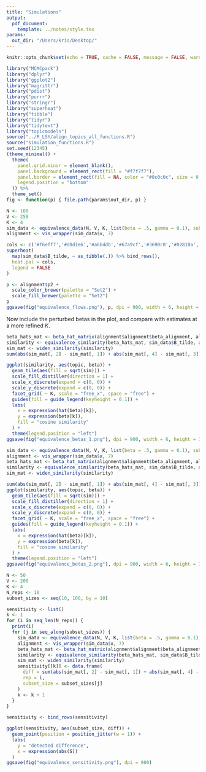 ```yaml
---
title: "Simulations"
output:
  pdf_document:
    template: ../notes/style.tex
params:
  out_dir: "/Users/kris/Desktop/"
---
```


```r
knitr::opts_chunk$set(echo = TRUE, cache = FALSE, message = FALSE, warning = FALSE, fig.width = 5, fig.height = 2)
```

```r
library("MCMCpack")
library("dplyr")
library("ggplot2")
library("magrittr")
library("pdist")
library("purrr")
library("stringr")
library("superheat")
library("tibble")
library("tidyr")
library("tidytext")
library("topicmodels")
source("../R_LSY/align_topics_all_functions.R")
source("simulation_functions.R")
set.seed(12345)
(theme_minimal() + 
  theme(
    panel.grid.minor = element_blank(),
    panel.background = element_rect(fill = "#f7f7f7"),
    panel.border = element_rect(fill = NA, color = "#0c0c0c", size = 0.6),
    legend.position = "bottom"
  )) %>%
  theme_set()
fig <- function(p) { file.path(params$out_dir, p) }
```

```r
N <- 100
V <- 250
K <- 4
sim_data <- equivalence_data(N, V, K, list(beta = .5, gamma = 0.1), subset_size = 75)
alignment <- vis_wrapper(sim_data$x, 7)
```

```r
cols <- c('#f6eff7','#d0d1e6','#a6bddb','#67a9cf','#3690c0','#02818a','#016450')
superheat(
  map(sim_data$B_tilde, ~ as_tibble(.)) %>% bind_rows(), 
  heat.pal = cols,
  legend = FALSE
)
```

```r
p <- alignment$p2 +
  scale_color_brewer(palette = "Set2") +
  scale_fill_brewer(palette = "Set2")
p
ggsave(fig("equivalence_flows.png"), p, dpi = 900, width = 6, height = 3)
```

Now include the perturbed betas in the plot, and compare with estimates at a
more refined $K$.

```r
beta_hats_mat <- beta_hat_matrix(alignment$alignment$beta_alignment, alignment$fits$betas)
similarity <- equivalence_similarity(beta_hats_mat, sim_data$B_tilde, alignment$fits$betas)
sim_mat <- widen_similarity(similarity)
sum(abs(sim_mat[, 2] - sim_mat[, 1]) + abs(sim_mat[, 4] - sim_mat[, 3]))

ggplot(similarity, aes(topic, beta)) +
  geom_tile(aes(fill = sqrt(sim))) +
  scale_fill_distiller(direction = 1) +
  scale_x_discrete(expand = c(0, 0)) +
  scale_y_discrete(expand = c(0, 0)) +
  facet_grid( ~ K, scale = "free_x", space = "free") +
  guides(fill = guide_legend(keyheight = 0.1)) +
  labs(
    x = expression(hat(beta)[k]),
    y = expression(beta[k]),
    fill = "cosine similarity"
  ) +
  theme(legend.position = "left")
ggsave(fig("equivalence_betas_1.png"), dpi = 900, width = 6, height = 1.5)
```

```r
sim_data <- equivalence_data(N, V, K, list(beta = .5, gamma = 0.1), subset_size = 10, alpha = 0.3)
alignment <- vis_wrapper(sim_data$x, 7)
beta_hats_mat <- beta_hat_matrix(alignment$alignment$beta_alignment, alignment$fits$betas)
similarity <- equivalence_similarity(beta_hats_mat, sim_data$B_tilde, alignment$fits$betas)
sim_mat <- widen_similarity(similarity)
```

```r
sum(abs(sim_mat[, 2] - sim_mat[, 1]) + abs(sim_mat[, 4] - sim_mat[, 3]))
ggplot(similarity, aes(topic, beta)) +
  geom_tile(aes(fill = sqrt(sim))) +
  scale_fill_distiller(direction = 1) +
  scale_x_discrete(expand = c(0, 0)) +
  scale_y_discrete(expand = c(0, 0)) +
  facet_grid( ~ K, scale = "free_x", space = "free") +
  guides(fill = guide_legend(keyheight = 0.1)) +
  labs(
    x = expression(hat(beta)[k]),
    y = expression(beta[k]),
    fill = "cosine similarity"
  ) +
  theme(legend.position = "left")
ggsave(fig("equivalence_betas_2.png"), dpi = 900, width = 6, height = 1.5)
```

```r
N <- 50
V <- 200
K <- 4
N_reps <- 10
subset_sizes <- seq(10, 100, by = 10)

sensitivity <- list()
k <- 1
for (i in seq_len(N_reps)) {
  print(i)
  for (j in seq_along(subset_sizes)) {
    sim_data <- equivalence_data(N, V, K, list(beta = .5, gamma = 0.1), subset_size = subset_sizes[j], alpha = 0.3)
    alignment <- vis_wrapper(sim_data$x, 7)
    beta_hats_mat <- beta_hat_matrix(alignment$alignment$beta_alignment, alignment$fits$betas)
    similarity <- equivalence_similarity(beta_hats_mat, sim_data$B_tilde, alignment$fits$betas)
    sim_mat <- widen_similarity(similarity)
    sensitivity[[k]] <- data.frame(
      diff = sum(abs(sim_mat[, 2] - sim_mat[, 1]) + abs(sim_mat[, 4] - sim_mat[, 3])),
      rep = i,
      subset_size = subset_sizes[j]
    )
    k <- k + 1
  }
}

sensitivity <- bind_rows(sensitivity)
```

```r
ggplot(sensitivity, aes(subset_size, diff)) +
  geom_point(position = position_jitter(w = 1)) +
  labs(
    y = "detected difference",
    x = expression(abs(S))
  )
ggsave(fig("equivalence_sensitivity.png"), dpi = 900)
```

